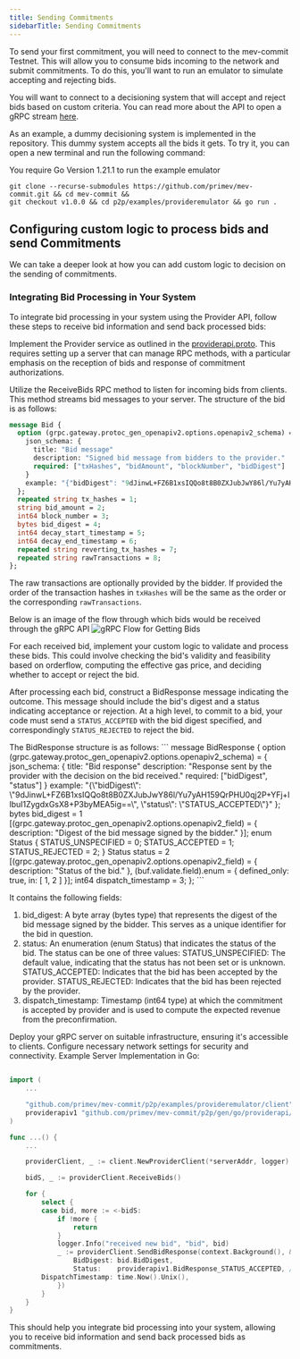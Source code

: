 ```yaml
---
title: Sending Commitments
sidebarTitle: Sending Commitments
---
```


To send your first commitment, you will need to connect to the mev-commit Testnet. This will allow you to consume bids incoming to the network and submit commitments. To do this, you'll want to run an emulator to simulate accepting and rejecting bids. 


<Tip>You will want to connect to a decisioning system that will accept and reject bids based on custom criteria. You can read more about the API to open a gRPC stream [here](/v1.0.0/api-reference/provider/sendprocessedbids).</Tip>


As an example, a dummy decisioning system is implemented in the repository. This dummy system accepts all the bids it gets. To try it, you can open a new terminal and run the following command:

<Warning>You require Go Version 1.21.1 to run the example emulator</Warning>
``` 
git clone --recurse-submodules https://github.com/primev/mev-commit.git && cd mev-commit &&
git checkout v1.0.0 && cd p2p/examples/provideremulator && go run . 
```

## Configuring custom logic to process bids and send Commitments

We can take a deeper look at how you can add custom logic to decision on the sending of commitments.

### Integrating Bid Processing in Your System

To integrate bid processing in your system using the Provider API, follow these steps to receive bid information and send back processed bids:

<Steps>
<Step title="Implement the gRPC Service">

Implement the Provider service as outlined in the [providerapi.proto](https://github.com/primev/mev-commit/blob/main/p2p/rpc/providerapi/v1/providerapi.proto#L20). This requires setting up a server that can manage RPC methods, with a particular emphasis on the reception of bids and response of commitment authorizations.
</Step>

<Step title="Receive Bids">

Utilize the ReceiveBids RPC method to listen for incoming bids from clients. This method streams bid messages to your server.
The structure of the bid is as follows:

```proto
message Bid {
  option (grpc.gateway.protoc_gen_openapiv2.options.openapiv2_schema) = {
    json_schema: {
      title: "Bid message"
      description: "Signed bid message from bidders to the provider."
      required: ["txHashes", "bidAmount", "blockNumber", "bidDigest"]
    }
    example: "{"bidDigest": "9dJinwL+FZ6B1xsIQQo8t8B0ZXJubJwY86l/Yu7yAH159QrPHU0qj2P+YFj+llbuI1ZygdxGsX8+P3byMEA5ig==", "status": "STATUS_ACCEPTED"}"
  };
  repeated string tx_hashes = 1;
  string bid_amount = 2;
  int64 block_number = 3;
  bytes bid_digest = 4;
  int64 decay_start_timestamp = 5;
  int64 decay_end_timestamp = 6;
  repeated string reverting_tx_hashes = 7;
  repeated string rawTransactions = 8;
};
```
The raw transactions are optionally provided by the bidder. If provided the order of the transaction hashes in `txHashes` will be the same as the order or the corresponding `rawTransactions`.

Below is an image of the flow through which bids would be received through the gRPC API
![gRPC Flow for Getting Bids](/v1.0.0/images/grpc-flow-getbids.png)
</Step>
<Step title="Process Bids">

For each received bid, implement your custom logic to validate and process these bids. This could involve checking the bid's validity and feasibility based on orderflow, computing the effective gas price, and deciding whether to accept or reject the bid.
</Step>
<Step title="Send Processed Bid Responses (Accept/Reject)">

After processing each bid, construct a BidResponse message indicating the outcome. This message should include the bid's digest and a status indicating acceptance or rejection.
At a high level, to commit to a bid, your code must send a `STATUS_ACCEPTED` with the bid digest specified, and correspondingly `STATUS_REJECTED` to reject the bid.

<Accordion title="Details on BidResponse">
The BidResponse structure is as follows:
```
message BidResponse {
  option (grpc.gateway.protoc_gen_openapiv2.options.openapiv2_schema) = {
    json_schema: {
      title: "Bid response"
      description: "Response sent by the provider with the decision on the bid received."
      required: ["bidDigest", "status"]
    }
    example: "{\"bidDigest\": \"9dJinwL+FZ6B1xsIQQo8t8B0ZXJubJwY86l/Yu7yAH159QrPHU0qj2P+YFj+llbuI1ZygdxGsX8+P3byMEA5ig==\", \"status\": \"STATUS_ACCEPTED\"}"
  };
  bytes bid_digest = 1 [(grpc.gateway.protoc_gen_openapiv2.options.openapiv2_field) = {
    description: "Digest of the bid message signed by the bidder."
  }];
  enum Status {
    STATUS_UNSPECIFIED = 0;
    STATUS_ACCEPTED = 1;
    STATUS_REJECTED = 2;
  }
  Status status = 2 [(grpc.gateway.protoc_gen_openapiv2.options.openapiv2_field) = {
    description: "Status of the bid."
  }, (buf.validate.field).enum = {
      defined_only: true,
      in: [
        1,
        2
      ]
  }];
  int64 dispatch_timestamp = 3;
};
```

It contains the following fields:

1. bid_digest: A byte array (bytes type) that represents the digest of the bid message signed by the bidder. This serves as a unique identifier for the bid in question.
2. status: An enumeration (enum Status) that indicates the status of the bid. The status can be one of three values:
   STATUS_UNSPECIFIED: The default value, indicating that the status has not been set or is unknown.
   STATUS_ACCEPTED: Indicates that the bid has been accepted by the provider.
   STATUS_REJECTED: Indicates that the bid has been rejected by the provider.
3. dispatch_timestamp: Timestamp (int64 type) at which the commitment is accepted by provider and is used to compute the expected revenue from the preconfirmation.
  </Accordion>
</Step>
<Step title="Server Setup">

Deploy your gRPC server on suitable infrastructure, ensuring it's accessible to clients. Configure necessary network settings for security and connectivity.
Example Server Implementation in Go:

```go

import (
	...

	"github.com/primev/mev-commit/p2p/examples/provideremulator/client"
	providerapiv1 "github.com/primev/mev-commit/p2p/gen/go/providerapi/v1"
)

func ...() {
	...

	providerClient, _ := client.NewProviderClient(*serverAddr, logger)

	bidS, _ := providerClient.ReceiveBids()

	for {
		select {
		case bid, more := <-bidS:
			if !more {
				return
			}
			logger.Info("received new bid", "bid", bid)
			_ := providerClient.SendBidResponse(context.Background(), &providerapiv1.BidResponse{
				BidDigest: bid.BidDigest,
				Status:    providerapiv1.BidResponse_STATUS_ACCEPTED, // decide here if you want to accept or reject
        DispatchTimestamp: time.Now().Unix(),
			})
		}
	}
}
```
</Step>
</Steps>
This should help you integrate bid processing into your system, allowing you to receive bid information and send back processed bids as commitments.
